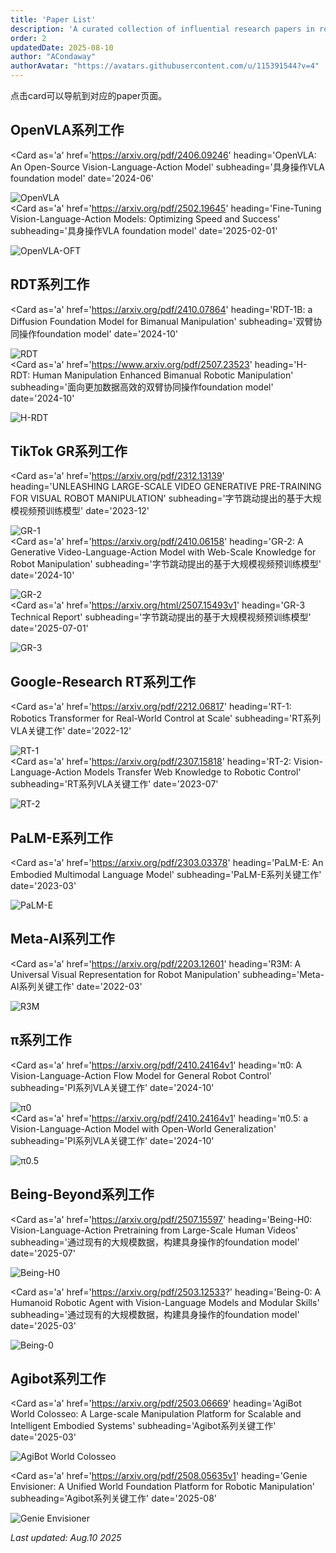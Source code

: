 ```yaml
---
title: 'Paper List'
description: 'A curated collection of influential research papers in robotics, computer vision, and machine learning'
order: 2
updatedDate: 2025-08-10
author: "ACondaway"
authorAvatar: "https://avatars.githubusercontent.com/u/115391544?v=4"
---
```


<Aside type="tip">
点击card可以导航到对应的paper页面。
</Aside>

## OpenVLA系列工作

<Card
  as='a'
  href='https://arxiv.org/pdf/2406.09246'
  heading='OpenVLA: An Open-Source Vision-Language-Action Model'
  subheading='具身操作VLA foundation model'
  date='2024-06'
>
![OpenVLA](./papers/OpenVLA.png)
</Card>
<br />
<Card
  as='a'
  href='https://arxiv.org/pdf/2502.19645'
  heading='Fine-Tuning Vision-Language-Action Models: Optimizing Speed and Success'
  subheading='具身操作VLA foundation model'
  date='2025-02-01'
>
![OpenVLA-OFT](./papers/openvla-oft.png)
</Card>
<br />

## RDT系列工作
<Card
  as='a'
  href='https://arxiv.org/pdf/2410.07864'
  heading='RDT-1B: a Diffusion Foundation Model for Bimanual Manipulation'
  subheading='双臂协同操作foundation model'
  date='2024-10'
>
![RDT](./papers/RDT.png)
</Card>
<br />
<Card
  as='a'
  href='https://www.arxiv.org/pdf/2507.23523'
  heading='H-RDT: Human Manipulation Enhanced Bimanual Robotic Manipulation'
  subheading='面向更加数据高效的双臂协同操作foundation model'
  date='2024-10'
>
![H-RDT](./papers/HRDT.png)
</Card>
## TikTok GR系列工作

<Card
  as='a'
  href='https://arxiv.org/pdf/2312.13139'
  heading='UNLEASHING LARGE-SCALE VIDEO GENERATIVE PRE-TRAINING FOR VISUAL ROBOT MANIPULATION'
  subheading='字节跳动提出的基于大规模视频预训练模型'
  date='2023-12'
>
![GR-1](./papers/GR1.png)
</Card>
<br />
<Card
  as='a'
  href='https://arxiv.org/pdf/2410.06158'
  heading='GR-2: A Generative Video-Language-Action Model with Web-Scale Knowledge for Robot Manipulation'
  subheading='字节跳动提出的基于大规模视频预训练模型'
  date='2024-10'
>
![GR-2](./papers/GR2.png)
</Card>
<br />
<Card
  as='a'
  href='https://arxiv.org/html/2507.15493v1'
  heading='GR-3 Technical Report'
  subheading='字节跳动提出的基于大规模视频预训练模型'
  date='2025-07-01'
>
![GR-3](./papers/GR3.png)
</Card>
<br />

## Google-Research RT系列工作

<Card
  as='a'
  href='https://arxiv.org/pdf/2212.06817'
  heading='RT-1: Robotics Transformer for Real-World Control at Scale'
  subheading='RT系列VLA关键工作'
  date='2022-12'
>
![RT-1](./papers/RT1.png)
</Card>
<br />
<Card
  as='a'
  href='https://arxiv.org/pdf/2307.15818'
  heading='RT-2: Vision-Language-Action Models Transfer Web Knowledge to Robotic Control'
  subheading='RT系列VLA关键工作'
  date='2023-07'
>
![RT-2](./papers/RT2.png)
</Card>
<br />

## PaLM-E系列工作

<Card
  as='a'
  href='https://arxiv.org/pdf/2303.03378'
  heading='PaLM-E: An Embodied Multimodal Language Model'
  subheading='PaLM-E系列关键工作'
  date='2023-03'  
>
![PaLM-E](./papers/Palme.png)
</Card>
<br />

## Meta-AI系列工作

<Card
  as='a'
  href='https://arxiv.org/pdf/2203.12601'
  heading='R3M: A Universal Visual Representation for Robot Manipulation'
  subheading='Meta-AI系列关键工作'
  date='2022-03'  
>
![R3M](./papers/R3M.png)
</Card>

## π系列工作

<Card
  as='a'
  href='https://arxiv.org/pdf/2410.24164v1'
  heading='π0: A Vision-Language-Action Flow Model for General Robot Control'
  subheading='PI系列VLA关键工作'
  date='2024-10'
>
![π0](./papers/pi0.png)
</Card>
<br />
<Card
  as='a'
  href='https://arxiv.org/pdf/2410.24164v1'
  heading='π0.5: a Vision-Language-Action Model with Open-World Generalization'
  subheading='PI系列VLA关键工作'
  date='2024-10'
>
![π0.5](./papers/pi05.png)
</Card>
<br />

## Being-Beyond系列工作

<Card
  as='a'
  href='https://arxiv.org/pdf/2507.15597'
  heading='Being-H0: Vision-Language-Action Pretraining from Large-Scale Human Videos'
  subheading='通过现有的大规模数据，构建具身操作的foundation model'
  date='2025-07'
>
![Being-H0](./papers/BeingH0.png)
</Card>
<br />

<Card
  as='a'
  href='https://arxiv.org/pdf/2503.12533?'
  heading='Being-0: A Humanoid Robotic Agent with Vision-Language Models and Modular Skills'
  subheading='通过现有的大规模数据，构建具身操作的foundation model'
  date='2025-03'
>
![Being-0](./papers/Being0.png)
</Card>

## Agibot系列工作

<Card
  as='a'
  href='https://arxiv.org/pdf/2503.06669'
  heading='AgiBot World Colosseo: A Large-scale Manipulation Platform for Scalable and Intelligent Embodied Systems'
  subheading='Agibot系列关键工作'
  date='2025-03'
>
![AgiBot World Colosseo](./papers/AgiBotWorldColosseo.png)
</Card>
<br />

<Card
  as='a'
  href='https://arxiv.org/pdf/2508.05635v1'
  heading='Genie Envisioner: A Unified World Foundation Platform for Robotic Manipulation'
  subheading='Agibot系列关键工作'
  date='2025-08'
>
![Genie Envisioner](./papers/GenieEnvisioner.png)
</Card>
<br />


*Last updated: Aug.10 2025*
